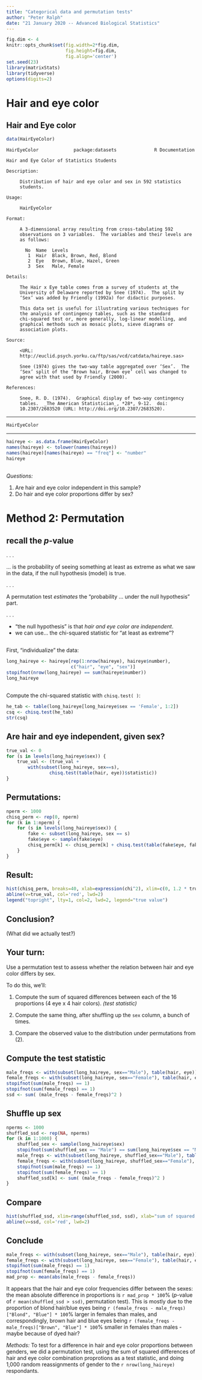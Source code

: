 ```yaml
---
title: "Categorical data and permutation tests"
author: "Peter Ralph"
date: "21 January 2020 -- Advanced Biological Statistics"
---
```


```r
fig.dim <- 4
knitr::opts_chunk$set(fig.width=2*fig.dim,
                      fig.height=fig.dim,
                      fig.align='center')
set.seed(23)
library(matrixStats)
library(tidyverse)
options(digits=2)
```

# Hair and eye color

## Hair and Eye color

```r
data(HairEyeColor)
```
```
HairEyeColor             package:datasets              R Documentation

Hair and Eye Color of Statistics Students

Description:

     Distribution of hair and eye color and sex in 592 statistics
     students.

Usage:

     HairEyeColor
     
Format:

     A 3-dimensional array resulting from cross-tabulating 592
     observations on 3 variables.  The variables and their levels are
     as follows:

       No  Name  Levels                    
        1  Hair  Black, Brown, Red, Blond  
        2  Eye   Brown, Blue, Hazel, Green 
        3  Sex   Male, Female              
      
Details:

     The Hair x Eye table comes from a survey of students at the
     University of Delaware reported by Snee (1974).  The split by
     ‘Sex’ was added by Friendly (1992a) for didactic purposes.

     This data set is useful for illustrating various techniques for
     the analysis of contingency tables, such as the standard
     chi-squared test or, more generally, log-linear modelling, and
     graphical methods such as mosaic plots, sieve diagrams or
     association plots.

Source:

     <URL:
     http://euclid.psych.yorku.ca/ftp/sas/vcd/catdata/haireye.sas>

     Snee (1974) gives the two-way table aggregated over ‘Sex’.  The
     ‘Sex’ split of the ‘Brown hair, Brown eye’ cell was changed to
     agree with that used by Friendly (2000).

References:

     Snee, R. D. (1974).  Graphical display of two-way contingency
     tables.  _The American Statistician_, *28*, 9-12.  doi:
     10.2307/2683520 (URL: http://doi.org/10.2307/2683520).

```

----------------

```r
HairEyeColor
```

---------------

```r
haireye <- as.data.frame(HairEyeColor)
names(haireye) <- tolower(names(haireye))
names(haireye)[names(haireye) == "freq"] <- "number"
haireye
```

## 

*Questions:* 

1. Are hair and eye color independent in this sample?
2. Do hair and eye color proportions differ by sex?



# Method 2: Permutation

## recall the $p$-value

. . .

... is the probability of seeing something at least as extreme as what we saw in the data,
if the null hypothesis (model) is true.

. . .

A permutation test *estimates* the "probability ... under the null hypothesis" part.

. . .

- "the null hypothesis" is that *hair and eye color are independent*.
- we can use... the chi-squared statistic for "at least as extreme"?

##

First, "individualize" the data:
```r
long_haireye <- haireye[rep(1:nrow(haireye), haireye$number), 
                        c("hair", "eye", "sex")]
stopifnot(nrow(long_haireye) == sum(haireye$number))
long_haireye
```

##

Compute the chi-squared statistic with `chisq.test( )`:
```r
he_tab <- table(long_haireye[long_haireye$sex == 'Female', 1:2])
csq <- chisq.test(he_tab)
str(csq)
```

##  Are hair and eye independent, given sex?

```r
true_val <- 0
for (s in levels(long_haireye$sex)) {
    true_val <- (true_val + 
        with(subset(long_haireye, sex==s), 
                chisq.test(table(hair, eye))$statistic))
}
```

## Permutations:

```r
nperm <- 1000
chisq_perm <- rep(0, nperm)
for (k in 1:nperm) {
    for (s in levels(long_haireye$sex)) {
        fake <- subset(long_haireye, sex == s)
        fake$eye <- sample(fake$eye)
        chisq_perm[k] <- chisq_perm[k] + chisq.test(table(fake$eye, fake$hair))$statistic
    }
}
```

## Result:

```r
hist(chisq_perm, breaks=40, xlab=expression(chi^2), xlim=c(0, 1.2 * true_val), main='bootstrap distribution of chi-squared value')
abline(v=true_val, col='red', lwd=2)
legend("topright", lty=1, col=2, lwd=2, legend="true value")
```

## Conclusion?

(What did we actually test?)


## Your turn:

Use a permutation test to assess
whether the relation between hair and eye color differs by sex.

To do this, we'll:

1. Compute the sum of squared differences
   between each of the 16 proportions (4 eye x 4 hair colors).
   *(test statistic)*
   
2. Compute the same thing, after shuffling up the `sex` column, a bunch of times.

3. Compare the observed value to the distribution under permutations from (2).

## Compute the test statistic

```r
male_freqs <- with(subset(long_haireye, sex=="Male"), table(hair, eye)) / sum(long_haireye$sex == "Male")
female_freqs <- with(subset(long_haireye, sex=="Female"), table(hair, eye)) / sum(long_haireye$sex == "Female")
stopifnot(sum(male_freqs) == 1)
stopifnot(sum(female_freqs) == 1)
ssd <- sum( (male_freqs - female_freqs)^2 )
```

## Shuffle up sex

```r
nperms <- 1000
shuffled_ssd <- rep(NA, nperms)
for (k in 1:1000) {
    shuffled_sex <- sample(long_haireye$sex)
    stopifnot(sum(shuffled_sex == "Male") == sum(long_haireye$sex == "Male"))
    male_freqs <- with(subset(long_haireye, shuffled_sex=="Male"), table(hair, eye)) / sum(long_haireye$sex == "Male")
    female_freqs <- with(subset(long_haireye, shuffled_sex=="Female"), table(hair, eye)) / sum(long_haireye$sex == "Female")
    stopifnot(sum(male_freqs) == 1)
    stopifnot(sum(female_freqs) == 1)
    shuffled_ssd[k] <- sum( (male_freqs - female_freqs)^2 )
}
```

## Compare

```r
hist(shuffled_ssd, xlim=range(shuffled_ssd, ssd), xlab="sum of squared differences in proportion", main='')
abline(v=ssd, col='red', lwd=2)
```

## Conclude

```r
male_freqs <- with(subset(long_haireye, sex=="Male"), table(hair, eye)) / sum(long_haireye$sex == "Male")
female_freqs <- with(subset(long_haireye, sex=="Female"), table(hair, eye)) / sum(long_haireye$sex == "Female")
stopifnot(sum(male_freqs) == 1)
stopifnot(sum(female_freqs) == 1)
mad_prop <- mean(abs(male_freqs - female_freqs))
```

It appears that the hair and eye color frequencies differ between the sexes:
the mean absolute difference in proportions is `r mad_prop * 100`%
($p$-value of `r mean(shuffled_ssd > ssd)`, permutation test).
This is mostly due to the proportion of blond hair/blue eyes being
`r (female_freqs - male_freqs)["Blond", "Blue"] * 100`% larger in females
than males, and correspondingly, brown hair and blue eyes being
`r (female_freqs - male_freqs)["Brown", "Blue"] * 100`% smaller in females than males - maybe because of dyed hair?


*Methods:* To test for a difference in hair and eye color proportions between
genders, we did a permutation test, using the sum of squared differences
of hair and eye color combination proprotions as a test statistic,
and doing 1,000 random reassignments of gender to the `r nrow(long_haireye)`
respondants.




